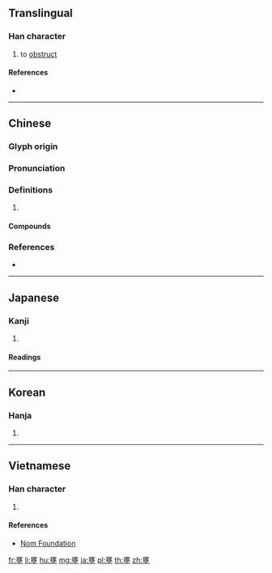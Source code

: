 {{character info/new}}
==Translingual==

===Han character===
{{Han char|rn=32|rad=土|as=13|sn=16|four=00104|canj=YVGG|ids=⿱雍土}}

# to [[obstruct]]

====References====
* {{Han ref|kx=0240.180|dkj=05524|dj=0480.040|hdz=10493.040|uh=58C5|ud=22725|bh=BEC3|bd=48835}}

----

==Chinese==
{{zh-forms}}

===Glyph origin===
{{Han etym}}

===Pronunciation===
{{zh-pron
|m=yōng
|c=jung1,ngung1,jung2
|h=pfs=yûng
|mn=èng
|mc=y
|oc=y
|cat=
}}

===Definitions===
{{zh-hanzi}}

# {{rfdef|zh}}

====Compounds====
{{zh-der|交通壅塞|培壅|壅土|壅塞|壅滯|壅蔽|壅門|壅閉|懸壅垂|鄣壅}}

===References===
* {{R:yue:Hanzi}}

----

==Japanese==

===Kanji===
{{ja-kanji|grade=|rs=土13}}

# {{defn|lang=ja|sort=土13}}

====Readings====
{{ja-readings|goon=[[ゆ]] (yu)|kanon=[[よう]] (yō)|kun=[[ふさぐ]] (fusagu)}}

----

==Korean==

===Hanja===
{{ko-hanja|hangeul=옹|rv=ong|mr=ong}}

# {{defn|lang=ko|sort=土13}}

----

==Vietnamese==

===Han character===
{{vi-hantu|[[ung]]|rs=土13}}

# {{defn|lang=vi|sort=土13}}

====References====
* [http://nomfoundation.org/common/nom_details.php?codepoint=58c5 Nom Foundation]

[[fr:壅]]
[[li:壅]]
[[hu:壅]]
[[mg:壅]]
[[ja:壅]]
[[pl:壅]]
[[th:壅]]
[[zh:壅]]